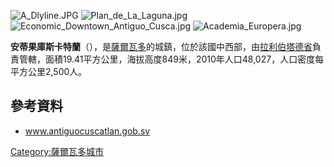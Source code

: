 [[Image:A_Dlyline.JPG|right]]
[[Image:Plan_de_La_Laguna.jpg|thumb]]
[[Image:Economic_Downtown_Antiguo_Cusca.jpg|thumb]]
[[Image:Academia_Europera.jpg|thumb]]

'''安蒂果庫斯卡特蘭'''（{{lang-es|Antiguo Cuscatlán}}），是[[薩爾瓦多|薩爾瓦多]]的城鎮，位於該國中西部，由[[拉利伯塔德省|拉利伯塔德省]]負責管轄，面積19.41平方公里，海拔高度849米，2010年人口48,027，人口密度每平方公里2,500人。

{{Coord|13|40|23|N|89|14|26|W|display=title}}

==參考資料==
*[http://www.antiguocuscatlan.gob.sv/ www.antiguocuscatlan.gob.sv] {{Wayback|url=http://www.antiguocuscatlan.gob.sv/ |date=20201101045002 }} {{es icon}}

{{ElSalvador-geo-stub}}
[[Category:薩爾瓦多城市|Category:薩爾瓦多城市]]